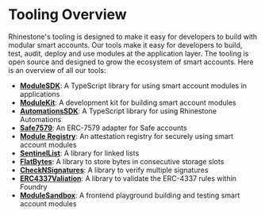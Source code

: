# Tooling Overview

Rhinestone's tooling is designed to make it easy for developers to build with modular smart accounts. Our tools make it easy for developers to build, test, audit, deploy and use modules at the application layer. The tooling is open source and designed to grow the ecosystem of smart accounts. Here is an overview of all our tools:

- [**ModuleSDK**](/module-sdk): A TypeScript library for using smart account modules in applications
- [**ModuleKit**](/modulekit): A development kit for building smart account modules
- [**AutomationsSDK**](/automations): A TypeScript library for using Rhinestone Automations
- [**Safe7579**](/safe7579): An ERC-7579 adapter for Safe accounts
- [**Module Registry**](/module-registry): An attestation registry for securely using smart account modules
- [**SentinelList**](/erc4337-data-libs): A library for linked lists
- [**FlatBytes**](/erc4337-data-libs): A library to store bytes in consecutive storage slots
- [**CheckNSignatures**](/checknsignatures): A library to verify multiple signatures
- [**ERC4337Valiation**](/erc4337-validation): A library to validate the ERC-4337 rules within Foundry
- [**ModuleSandbox**](/sandbox): A frontend playground building and testing smart account modules
